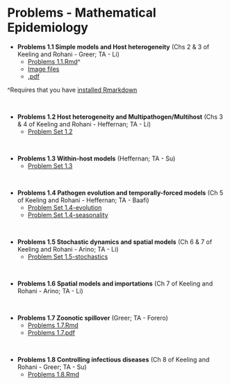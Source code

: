 # Problems - Mathematical Epidemiology {.unlisted .unnumbered #mathepiprobs}

- **Problems 1.1 Simple models and Host heterogeneity** (Chs 2 & 3 of Keeling and Rohani - Greer; TA - Li)
    + [Problems 1.1.Rmd](https://github.com/ahurford/ss-amy-greer/blob/main/August%2020_2023/Simple%20Models/Problemset1_1%20Simple%20Models.Rmd)^
    + [Image files](https://github.com/ahurford/ss-amy-greer/tree/main/August%2020_2023/Simple%20Models)
    + [.pdf](https://github.com/ahurford/ss-amy-greer/blob/main/August%2020_2023/Simple%20Models/Problems1_1-Simple-Models_Greer_Instructor.pdf)

^Requires that you have [installed Rmarkdown](https://bookdown.org/yihui/rmarkdown/installation.html)

\

- **Problems 1.2 Host heterogeneity and Multipathogen/Multihost** (Chs 3 & 4 of Keeling and Rohani - Heffernan; TA - Li)
    + [Problem Set 1.2](probset-multihost-multipath.pdf)
    
\

- **Problems 1.3 Within-host models** (Heffernan; TA - Su)
    + [Problem Set 1.3](probset-inhost.pdf)

\

- **Problems 1.4 Pathogen evolution and temporally-forced models** (Ch 5 of Keeling and Rohani - Heffernan; TA - Baafi)
    + [Problem Set 1.4-evolution](probset-evolution.pdf)
    + [Problem Set 1.4-seasonality](probset-seasonality.pdf)

\

- **Problems 1.5 Stochastic dynamics and spatial models** (Ch 6 & 7 of Keeling and Rohani - Arino; TA - Li)
    + [Problem Set 1.5-stochastics](exercises-stochastic.pdf)

\

- **Problems 1.6 Spatial models and importations** (Ch 7 of Keeling and Rohani - Arino; TA - Li)

\

- **Problems 1.7 Zoonotic spillover** (Greer; TA - Forero)
  + [Problems 1.7.Rmd](https://github.com/ahurford/ss-amy-greer/blob/main/August%2027_2023/Zoonotic%20spillover/Problemset%201_7%20Spillover.Rmd)
  + [Problems 1.7.pdf](https://github.com/ahurford/ss-amy-greer/blob/main/August%2027_2023/Zoonotic%20spillover/Zoonotic%20spillover%20Problems%201_7.pdf)

\

- **Problems 1.8 Controlling infectious diseases** (Ch 8 of Keeling and Rohani - Greer; TA - Su)
  + [Problems 1.8.Rmd](https://github.com/ahurford/ss-amy-greer/blob/main/August%2029_2023/Controlling%20Infectious%20Diseases/Problemset%201_8%20Interventions.Rmd)


